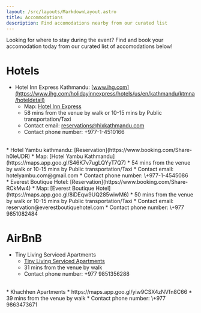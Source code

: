 ```yaml
---
layout: /src/layouts/MarkdownLayout.astro
title: Accommodations
description: Find accomodations nearby from our curated list
---
```


Looking for where to stay during the event? Find and book your accomodation today from our curated list of accomodations below!

# Hotels

* Hotel Inn Express Kathmandu: [www.ihg.com](https://www.ihg.com/holidayinnexpress/hotels/us/en/kathmandu/ktmna/hoteldetail)
  * Map: [Hotel Inn Express](https://maps.app.goo.gl/LJjLbdFiYuQqhFk99)
  * 58 mins from the venue by walk or 10-15 mins by Public transportation/Taxi
  * Contact email: reservations@hixkathmandu.com
  * Contact phone number: \+977-1-4510166
<br/>
* Hotel Yambu kathmandu: [Reservation](https://www.booking.com/Share-h0leUDR)
  * Map: [Hotel Yambu Kathmandu](https://maps.app.goo.gl/S46K7v7ugLQYyT7Q7)
  * 54 mins from the venue by walk or 10-15 mins by Public transportation/Taxi
  * Contact email: hotelyambu.com@gmail.com
  * Contact phone number: \+977-1-4545086
<br/>
* Everest Boutique Hotel: [Reservation](https://www.booking.com/Share-RCkMw4)
  * Map: [Everest Boutique Hotel](https://maps.app.goo.gl/8iDEqw9UQ285wiwM6)
  * 50 mins from the venue by walk or 10-15 mins by Public transportation/Taxi
  * Contact email: reservation@everestboutiquehotel.com
  * Contact phone number: \+977 9851082484
<br/>

# AirBnB
* Tiny Living Serviced Apartments
  * [Tiny Living Serviced Apartments](https://maps.app.goo.gl/qDCP9LX3g1eP1nMm8)
  * 31 mins from the venue by walk
  * Contact phone number: \+977 9851356288
<br/>
* Khachhen Apartments
  * https://maps.app.goo.gl/yiw9CSX4zNVfn8C66 
  * 39 mins from the venue by walk
  * Contact phone number: \+977 9863473671
